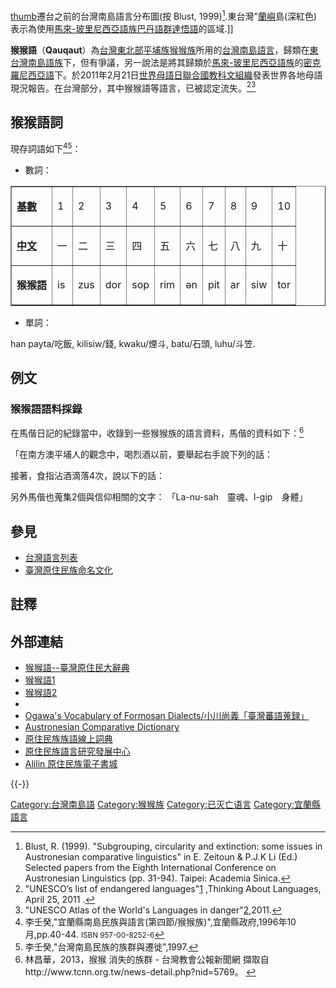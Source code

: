 {{Infobox Language
|name=猴猴語
|nativename= Qauqaut
|familycolor=Austronesian
|fam1=[[南島語系|南島語系]]
|fam2=[[台灣南島語言|台灣南島語言]]
|fam3=[[東台灣南島語族|東台灣南島語族]]
|fam4=北部語群
|agency=台灣[[中央研究院|中央研究院]] (''Academia Sinica'')
|script = [[拉丁字母|拉丁字母]]
|iso2=map
|iso3= 
|states=[[台灣|台灣]]東北部
|region=主要分佈於[[宜蘭縣|宜蘭]][[蘇澳鎮_(臺灣)|蘇澳]]一帶。
|speakers= 已滅絕
|vitality=e
}}
[[文件:Formosan_languages.png|thumb]]遷台之前的台灣南島語言分布圖(按 Blust, 1999)<ref>Blust, R. (1999). "Subgrouping, circularity and extinction: some issues in Austronesian comparative linguistics" in E. Zeitoun & P.J.K Li (Ed.) Selected papers from the Eighth International Conference on Austronesian Linguistics (pp. 31-94). Taipei: Academia Sinica.</ref>.東台灣"[[蘭嶼|蘭嶼]]島(深紅色)表示為使用[[馬來-玻里尼西亞語族|馬來-玻里尼西亞語族]][[巴丹語群|巴丹語群]][[達悟語|達悟語]]的區域.]]

'''猴猴語'''（'''Qauqaut'''）為[[北台灣|台灣東北部]][[平埔族|平埔族]][[猴猴族|猴猴族]]所用的[[台灣南島語言|台灣南島語言]]，歸類在[[東台灣南島語族|東台灣南島語族]]下，但有爭議，另一說法是將其歸類於[[馬來-玻里尼西亞語族|馬來-玻里尼西亞語族]]的[[密克羅尼西亞語|密克羅尼西亞語]]下。於2011年2月21日[[世界母語日|世界母語日]][[联合国教育、科学及文化组织|聯合國教科文組織]]發表世界各地母語現況報告。在台灣部分，其中猴猴語等語言，已被認定流失。<ref>"UNESCO’s list of endangered languages"[http://thinkingaboutlanguages.wordpress.com/2011/04/25/unescos-list-of-endangered-languages/] {{Wayback|url=http://thinkingaboutlanguages.wordpress.com/2011/04/25/unescos-list-of-endangered-languages/ |date=20120313073326 }},Thinking About Languages, April 25, 2011 .</ref><ref name=babuzaextinct>"UNESCO Atlas of the World's Languages in danger"[http://www.unesco.org/culture/languages-atlas/index.php?hl=en&page=atlasmap&lid=2042],2011.</ref>

==猴猴語詞==
現存詞語如下<ref>李壬癸,"宜蘭縣南島民族與語言(第四節/猴猴族)",宜蘭縣政府,1996年10月,pp.40-44. <small>ISBN 957-00-8252-6</small></ref><ref>李壬癸,"台灣南島民族的族群與遷徙",1997.</ref>：

*數詞：
<table border="1">
<tr><td>'''[[基数_(数学)|基數]]'''
<td>1<td>2<td>3<td>4<td>5<td>6<td>7<td>8<td>9<td>10
<tr><td>'''[[中文|中文]]'''
<td>一<td>二<td>三<td>四<td>五<td>六<td>七<td>八<td>九<td>十
<tr><td>'''猴猴語'''
<td>is<td>zus<td>dor<td>sop<td>rim<td>ən<td>pit<td>ar<td>siw<td>tor
</table>

*單詞：
han payta/吃飯, kilisiw/錢, kwaku/煙斗, batu/石頭, luhu/斗笠.

==例文==
===猴猴語語料採錄===
在馬偕日記的紀錄當中，收錄到一些猴猴族的語言資料，馬偕的資料如下：<ref>林昌華，2013，猴猴 消失的族群 - 台灣教會公報新聞網
擷取自http://www.tcnn.org.tw/news-detail.php?nid=5769。 {{Wayback|url=http://www.tcnn.org.tw/news-detail.php?nid=5769 |date=20140305051700 }}</ref>

「在南方澳平埔人的觀念中，喝烈酒以前，要舉起右手說下列的話：
{{quotation|
Han-pai-ku　我要吃<br>
Na-l-an　天<br>
Hang ni ngi sa I-a ku　給我心肝平安<br>
Han ni ngi ka in bin nus ku　給我好命<br>
Kau ka pai-teh maan ni ru　給我家內快活<br>
}}

接著，食指沾酒滴落4次，說以下的話：
{{quotation|
Han-pai-ku　阮要吃<br>
Ma-na-nai　土<br>
Ai-mu-na-va-hi　你有先死<br>
Kau-ka-pai-tah nau ngi　給阮平安<br>
}}

另外馬偕也蒐集2個與信仰相關的文字：
「La-nu-sah　靈魂、I-gip　身體」

==參見==
*[[台灣語言列表|台灣語言列表]]
*[[臺灣原住民族命名文化|臺灣原住民族命名文化]]

==註釋==
{{reflist|2}}

==外部連結==
{{refbegin|2}}
*[http://citing.hohayan.net.tw/citing_content.asp?id=2337&keyword=%BE%BF%BA%BF%C4%F5%BBy 猴猴語--臺灣原住民大辭典] {{Wayback|url=http://citing.hohayan.net.tw/citing_content.asp?id=2337&keyword=%BE%BF%BA%BF%C4%F5%BBy |date=20190610060147 }}
*[https://web.archive.org/web/20160304110111/http://manjusibe.myweb.hinet.net/n141.htm 猴猴語1]
*[https://web.archive.org/web/20160304103500/http://manjusibe.myweb.hinet.net/n142.htm 猴猴語2]
*{{YouTube|cukmfw4qjWg|Myth(神話/song)}}
*[https://web.archive.org/web/20131006062613/http://www.joao-roiz.jp/OGV/ Ogawa's Vocabulary of Formosan Dialects/小川尚義「臺灣蕃語蒐録」]
*[http://www.trussel2.com/acd/ Austronesian Comparative Dictionary] {{Wayback|url=http://www.trussel2.com/acd/ |date=20140202172831 }}
*[http://e-dictionary.apc.gov.tw/Index.htm 原住民族族語線上詞典] {{Wayback|url=http://e-dictionary.apc.gov.tw/Index.htm |date=20140323122600 }}
*[http://ilrdc.tw/ 原住民族語言研究發展中心] {{Wayback|url=http://ilrdc.tw/ |date=20160305003716 }}
*[http://alilin.apc.gov.tw/tw/ Alilin 原住民族電子書城] {{Wayback|url=http://alilin.apc.gov.tw/tw/ |date=20160308183405 }}
{{refend}}
{{-}}
{{台灣語言}}
{{南島語系}}

[[Category:台灣南島語|Category:台灣南島語]]
[[Category:猴猴族|Category:猴猴族]]
[[Category:已灭亡语言|Category:已灭亡语言]]
[[Category:宜蘭縣語言|Category:宜蘭縣語言]]